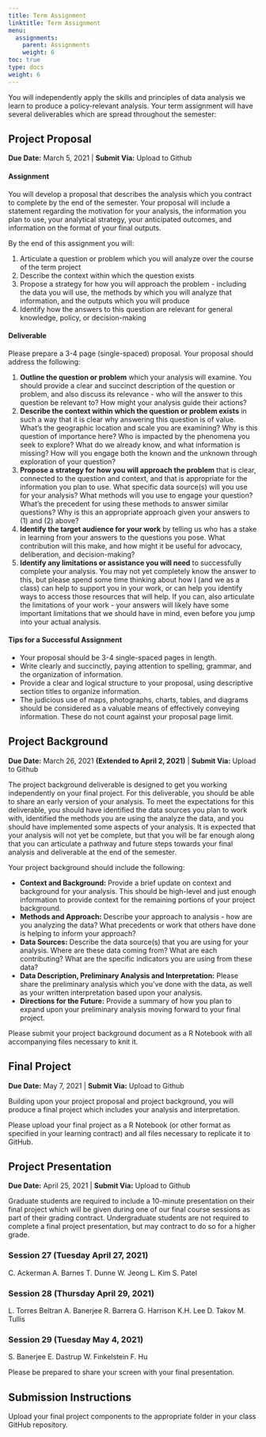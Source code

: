 ```yaml
---
title: Term Assignment
linktitle: Term Assignment
menu:
  assignments:
    parent: Assignments
    weight: 6
toc: true
type: docs
weight: 6
---
```


You will independently apply the skills and principles of data analysis we learn  to produce a policy-relevant analysis. Your term assignment will have several deliverables which are spread throughout the semester:

## Project Proposal
**Due Date:** March 5, 2021 | **Submit Via:** Upload to Github

#### Assignment
You will develop a proposal that describes the analysis which you contract to complete by the end of the semester. Your proposal will include a statement regarding the motivation for your analysis, the information you plan to use, your analytical strategy, your anticipated outcomes, and information on the format of your final outputs.

By the end of this assignment you will:

1.	Articulate a question or problem which you will analyze over the course of the term project
2. Describe the context within which the question exists
3. Propose a strategy for how you will approach the problem - including the data you will use, the methods by which you will analyze that information, and the outputs which you will produce
4. Identify how the answers to this question are relevant for general knowledge, policy, or decision-making

#### Deliverable
Please prepare a 3-4 page (single-spaced) proposal. Your proposal should address the following:

1. **Outline the question or problem** which your analysis will examine. You should provide a clear and succinct description of the question or problem, and also discuss its relevance - who will the answer to this question be relevant to? How might your analysis guide their actions?
2. **Describe the context within which the question or problem exists** in such a way that it is clear why answering this question is of value. What's the geographic location and scale you are examining? Why is this question of importance here? Who is impacted by the phenomena you seek to explore? What do we already know, and what information is missing? How will you engage both the known and the unknown through exploration of your question?
3. **Propose a strategy for how you will approach the problem** that is clear, connected to the question and context, and that is appropriate for the information you plan to use. What specific data source(s) will you use for your analysis? What methods will you use to engage your question? What's the precedent for using these methods to answer similar questions? Why is this an appropriate approach given your answers to (1) and (2) above?
4. **Identify the target audience for your work** by telling us who has a stake in learning from your answers to the questions you pose. What contribution will this make, and how might it be useful for advocacy, deliberation, and decision-making?
5. **Identify any limitations or assistance you will need** to successfully complete your analysis. You may not yet completely know the answer to this, but please spend some time thinking about how I (and we as a class) can help to support you in your work, or can help you identify ways to access those resources that will help. If you can, also articulate the limitations of your work - your answers will likely have some important limitations that we should have in mind, even before you jump into your actual analysis.

#### Tips for a Successful Assignment
- Your proposal should be 3-4 single-spaced pages in length. 
- Write clearly and succinctly, paying attention to spelling, grammar, and the organization of information.
- Provide a clear and logical structure to your proposal, using descriptive section titles to organize information.
- The judicious use of maps, photographs, charts, tables, and diagrams should be considered as a valuable means of effectively conveying information. These do not count against your proposal page limit.

## Project Background
**Due Date:** March 26, 2021 **(Extended to April 2, 2021)** | **Submit Via:** Upload to Github

The project background deliverable is designed to get you working independently on your final project. For this deliverable, you should be able to share an early version of your analysis. To meet the expectations for this deliverable, you should have identified the data sources you plan to work with, identified the methods you are using the analyze the data, and you should have implemented some aspects of your analysis. It is expected that your analysis will not yet be complete, but that you will be far enough along that you can articulate a pathway and future steps towards your final analysis and deliverable at the end of the semester. 

Your project background should include the following:

- **Context and Background:** Provide a brief update on context and background for your analysis. This should be high-level and just enough information to provide context for the remaining portions of your project background.
- **Methods and Approach:** Describe your approach to analysis - how are you analyzing the data? What precedents or work that others have done is helping to inform your approach?
- **Data Sources:** Describe the data source(s) that you are using for your analysis. Where are these data coming from? What are each contributing? What are the specific indicators you are using from these data?
- **Data Description, Preliminary Analysis and Interpretation:** Please share the preliminary analysis which you've done with the data, as well as your written interpretation based upon your analysis.
- **Directions for the Future:** Provide a summary of how you plan to expand upon your preliminary analysis moving forward to your final project.

Please submit your project background document as a R Notebook with all accompanying files necessary to knit it.

## Final Project
**Due Date:** May 7, 2021 | **Submit Via:** Upload to Github

Building upon your project proposal and project background, you will produce a final project which includes your analysis and interpretation.

Please upload your final project as a R Notebook (or other format as specified in your learning contract) and all files necessary to replicate it to GitHub.

## Project Presentation
**Due Date:** April 25, 2021 | **Submit Via:** Upload to Github

Graduate students are required to include a 10-minute presentation on their final project which will be given during one of our final course sessions as part of their grading contract. Undergraduate students are not required to complete a final project presentation, but may contract to do so for a higher grade.

### Session 27 (Tuesday April 27, 2021)
C. Ackerman
A. Barnes
T. Dunne
W. Jeong
L. Kim
S. Patel

### Session 28 (Thursday April 29, 2021)
L. Torres Beltran
A. Banerjee
R. Barrera
G. Harrison
K.H. Lee
D. Takov
M. Tullis

### Session 29 (Tuesday May 4, 2021)
S. Banerjee
E. Dastrup
W. Finkelstein
F. Hu

Please be prepared to share your screen with your final presentation.

## Submission Instructions

Upload your final project components to the appropriate folder in your class GitHub repository.